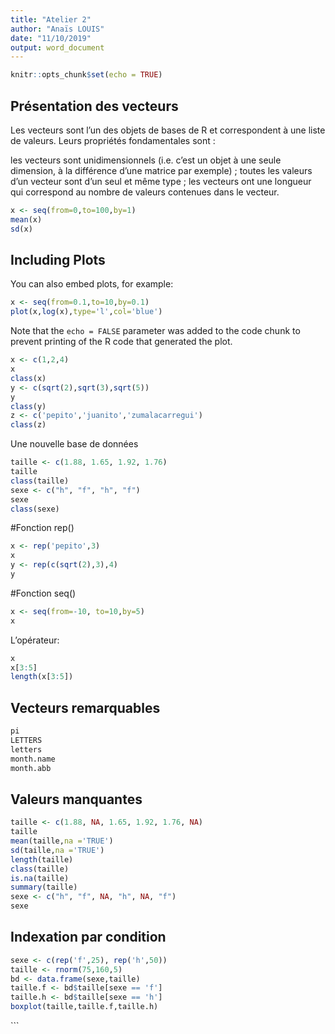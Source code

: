 ---
title: "Atelier 2"
author: "Anaïs LOUIS"
date: "11/10/2019"
output: word_document
---

```{r setup, include=FALSE}
knitr::opts_chunk$set(echo = TRUE)
```


## Présentation des vecteurs


Les vecteurs sont l’un des objets de bases de R et correspondent à une liste de valeurs. Leurs propriétés fondamentales sont :

les vecteurs sont unidimensionnels (i.e. c’est un objet à une seule dimension, à la différence d’une matrice par exemple) ;
toutes les valeurs d’un vecteur sont d’un seul et même type ;
les vecteurs ont une longueur qui correspond au nombre de valeurs contenues dans le vecteur.

```{r}
x <- seq(from=0,to=100,by=1)
mean(x)
sd(x)

```

## Including Plots

You can also embed plots, for example:

```{r}
x <- seq(from=0.1,to=10,by=0.1)
plot(x,log(x),type='l',col='blue')
```

Note that the `echo = FALSE` parameter was added to the code chunk to prevent printing of the R code that generated the plot.

```{r}
x <- c(1,2,4)
x
class(x)
y <- c(sqrt(2),sqrt(3),sqrt(5))
y
class(y)
z <- c('pepito','juanito','zumalacarregui')
class(z)
```

Une nouvelle base de données
```{r}
taille <- c(1.88, 1.65, 1.92, 1.76)
taille
class(taille)
sexe <- c("h", "f", "h", "f")
sexe
class(sexe)
```

#Fonction rep()

```{r}
x <- rep('pepito',3)
x
y <- rep(c(sqrt(2),3),4)
y
```

#Fonction seq()

```{r}
x <- seq(from=-10, to=10,by=5)
x
```

L'opérateur:

```{r}
x
x[3:5]
length(x[3:5])
```

## Vecteurs remarquables

```{r}
pi
LETTERS
letters
month.name
month.abb
```
## Valeurs manquantes

```{r}
taille <- c(1.88, NA, 1.65, 1.92, 1.76, NA)
taille
mean(taille,na ='TRUE')
sd(taille,na ='TRUE')
length(taille)
class(taille)
is.na(taille)
summary(taille)
sexe <- c("h", "f", NA, "h", NA, "f")
sexe
```

## Indexation par condition

```{r}
sexe <- c(rep('f',25), rep('h',50))
taille <- rnorm(75,160,5)
bd <- data.frame(sexe,taille)
taille.f <- bd$taille[sexe == 'f']
taille.h <- bd$taille[sexe == 'h']
boxplot(taille,taille.f,taille.h)

```

```